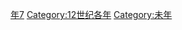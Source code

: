 {{Catnav|頁面分類|历史|歷史時代|年|12世纪各年}}
{{Commons category|1187}}

[[Category:1180年代|年7]]
[[Category:12世纪各年|Category:12世纪各年]]
[[Category:未年|Category:未年]]